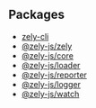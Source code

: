 ## Packages

- [zely-cli](/apis/zely-js-cli)
- [@zely-js/zely](/apis/zely-js)
- [@zely-js/core](/apis/zely-js-core)
- [@zely-js/loader](/apis/zely-js-loader)
- [@zely-js/reporter](/apis/zely-js-reporter)
- [@zely-js/logger](/apis/zely-js-logger)
- [@zely-js/watch](/apis/zely-js-watch)
